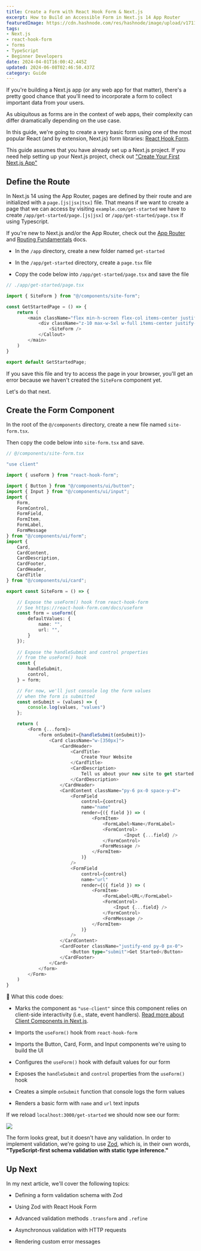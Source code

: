 ```yaml
---
title: Create a Form with React Hook Form & Next.js
excerpt: How to Build an Accessible Form in Next.js 14 App Router
featuredImage: https://cdn.hashnode.com/res/hashnode/image/upload/v1711521760879/3fd79f0a-dcd5-49f1-893b-64db0b7c5995.png
tags:
- Next.js
- react-hook-form
- forms
- TypeScript
- Beginner Developers
date: 2024-04-01T16:00:42.445Z
updated: 2024-06-08T02:46:50.437Z
category: Guide
---
```


If you're building a Next.js app (or any web app for that matter), there's a pretty good chance that you'll need to incorporate a form to collect important data from your users.

As ubiquitous as forms are in the context of web apps, their complexity can differ dramatically depending on the use case.

In this guide, we're going to create a very basic form using one of the most popular React (and by extension, Next.js) form libraries: [React Hook Form](https://react-hook-form.com/).

<Callout type="info">This guide assumes that you have already set up a Next.js project. If you need help setting up your Next.js project, check out <a target="_blank" rel="noopener noreferrer nofollow" href="https://hashnode.com/post/clu9zsgon000408l55idlgd0j" >"Create Your First Next.js App"</a></Callout>

## Define the Route

In Next.js 14 using the App Router, pages are defined by their route and are initialized with a `page.[js|jsx|tsx]` file. That means if we want to create a page that we can access by visiting `example.com/get-started` we have to create `/app/get-started/page.[js|jsx]` or `/app/get-started/page.tsx` if using Typescript.

If you're new to Next.js and/or the App Router, check out the [App Router](https://nextjs.org/docs/app) and [Routing Fundamentals](https://nextjs.org/docs/app/building-your-application/routing) docs.

* In the `/app` directory, create a new folder named `get-started`
    
* In the `/app/get-started` directory, create a `page.tsx` file
    
* Copy the code below into `/app/get-started/page.tsx` and save the file
    

```typescript
// ./app/get-started/page.tsx

import { SiteForm } from "@/components/site-form";

const GetStartedPage = () => {
    return (
        <main className="flex min-h-screen flex-col items-center justify-between p-24">
            <div className="z-10 max-w-5xl w-full items-center justify-center lg:flex space-y-4">
                <SiteForm />
            </Callout>
        </main>
    )
}

export default GetStartedPage;
```

If you save this file and try to access the page in your browser, you'll get an error because we haven't created the `SiteForm` component yet.

Let's do that next.

## Create the Form Component

In the root of the `@/components` directory, create a new file named `site-form.tsx`.

Then copy the code below into `site-form.tsx` and save.

```typescript
// @/components/site-form.tsx

"use client"

import { useForm } from "react-hook-form";

import { Button } from "@/components/ui/button";
import { Input } from "@/components/ui/input";
import { 
    Form, 
    FormControl, 
    FormField, 
    FormItem, 
    FormLabel, 
    FormMessage 
} from "@/components/ui/form";
import { 
    Card, 
    CardContent, 
    CardDescription, 
    CardFooter, 
    CardHeader, 
    CardTitle 
} from "@/components/ui/card"; 

export const SiteForm = () => {

    // Expose the useForm() hook from react-hook-form
    // See https://react-hook-form.com/docs/useform
    const form = useForm({
        defaultValues: {
            name: "",
            url: "",
        }    
    });
    
    // Expose the handleSubmit and control properties
    // from the useForm() hook
    const { 
        handleSubmit,
        control,
    } = form;

    // For now, we'll just console log the form values
    // when the form is submitted
    const onSubmit = (values) => {
        console.log(values, "values")
    };

    return (
        <Form {...form}>
            <form onSubmit={handleSubmit(onSubmit)}>
                <Card className="w-[350px]">
                    <CardHeader>
                        <CardTitle>
                            Create Your Website
                        </CardTitle>
                        <CardDescription>
                            Tell us about your new site to get started.
                        </CardDescription>
                    </CardHeader>
                    <CardContent className="py-6 px-0 space-y-4">
                        <FormField 
                            control={control}
                            name="name"
                            render={({ field }) => (
                                <FormItem>
                                    <FormLabel>Name</FormLabel>
                                    <FormControl>
                                            <Input {...field} />
                                    </FormControl>
                                   <FormMessage />
                                </FormItem>
                            )}
                        />
                        <FormField 
                            control={control}
                            name="url"
                            render={({ field }) => (
                                <FormItem>
                                    <FormLabel>URL</FormLabel>
                                    <FormControl>
                                        <Input {...field} />
                                    </FormControl>
                                    <FormMessage />
                                </FormItem>
                            )}
                        />
                    </CardContent>
                    <CardFooter className="justify-end py-0 px-0">
                        <Button type="submit">Get Started</Button>
                    </CardFooter>
                </Card>
            </form>
        </Form>
    )
}
```

🤔 What this code does:

* Marks the component as `"use-client"` since this component relies on client-side interactivity (i.e., state, event handlers). [Read more about Client Components in Next.js](https://nextjs.org/docs/app/building-your-application/rendering/client-components).
    
* Imports the `useForm()` hook from `react-hook-form`
    
* Imports the Button, Card, Form, and Input components we're using to build the UI
    
* Configures the `useForm()` hook with default values for our form
    
* Exposes the `handleSubmit` and `control` properties from the `useForm()` hook
    
* Creates a simple `onSubmit` function that console logs the form values
    
* Renders a basic form with `name` and `url` text inputs
    

If we reload `localhost:3000/get-started` we should now see our form:

![](https://cdn.hashnode.com/res/hashnode/image/upload/v1711433599660/1e122a9d-7845-4a53-8804-07818e29fdec.png)

The form looks great, but it doesn't have any validation. In order to implement validation, we're going to use [Zod](https://zod.dev/), which is, in their own words, **"TypeScript-first schema validation with static type inference."**

## Up Next

In my next article, we'll cover the following topics:

* Defining a form validation schema with Zod
    
* Using Zod with React Hook Form
    
* Advanced validation methods `.transform` and `.refine`
    
* Asynchronous validation with HTTP requests
    
* Rendering custom error messages